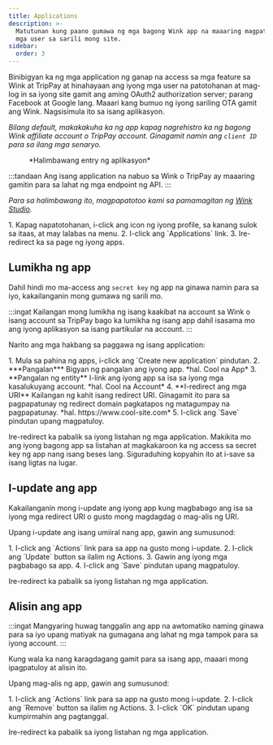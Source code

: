 ```yaml
---
title: Applications
description: >-
  Matutunan kung paano gumawa ng mga bagong Wink app na maaaring magpatotoo sa
  mga user sa sarili mong site.
sidebar:
  order: 3
---
```


Binibigyan ka ng mga application ng ganap na access sa mga feature sa Wink at TripPay at hinahayaan ang iyong mga user na patotohanan at mag-log in sa iyong site gamit ang aming OAuth2 authorization server; parang Facebook at Google lang.
Maaari kang bumuo ng iyong sariling OTA gamit ang Wink. Nagsisimula ito sa isang aplikasyon.

*Bilang default, makakakuha ka ng app kapag nagrehistro ka ng bagong Wink affiliate account o TripPay account. Ginagamit namin ang `client ID` para sa ilang mga senaryo.*

<figure>
  <CloudinaryImage width="350" height="215" resize="scale" quality="best" alt="Halimbawang aplikasyon" src="academy/application" errorImage="noimage_opaque_nyrtl0.png" />

  <figcaption>*Halimbawang entry ng aplikasyon*</figcaption>
</figure>


:::tandaan
Ang isang application na nabuo sa Wink o TripPay ay maaaring gamitin para sa lahat ng mga endpoint ng API.
:::

*Para sa halimbawang ito, magpapatotoo kami sa pamamagitan ng [Wink Studio](https://studio.wink.travel).*

<Steps>
  1. Kapag napatotohanan, i-click ang icon ng iyong profile, sa kanang sulok sa itaas, at may lalabas na menu.
  2. I-click ang `Applications` link.
  3. Ire-redirect ka sa page ng iyong apps.
</Steps>


## Lumikha ng app

Dahil hindi mo ma-access ang `secret key` ng app na ginawa namin para sa iyo, kakailanganin mong gumawa ng sarili mo.

:::ingat
Kailangan mong lumikha ng isang kaakibat na account sa Wink o isang account sa TripPay bago ka lumikha ng isang app dahil isasama mo ang iyong aplikasyon sa isang partikular na account.
:::

Narito ang mga hakbang sa paggawa ng isang application:

<Steps>
  1. Mula sa pahina ng apps, i-click ang `Create new application` pindutan.
  2. ***Pangalan*** Bigyan ng pangalan ang iyong app. *hal. Cool na App*
  3. **Pangalan ng entity** I-link ang iyong app sa isa sa iyong mga kasalukuyang account. *hal. Cool na Account*
  4. **I-redirect ang mga URI** Kailangan ng kahit isang redirect URI. Ginagamit ito para sa pagpapatunay ng redirect domain pagkatapos ng matagumpay na pagpapatunay. *hal. https://www.cool-site.com*
  5. I-click ang `Save` pindutan upang magpatuloy.
</Steps>


Ire-redirect ka pabalik sa iyong listahan ng mga application. Makikita mo ang iyong bagong app sa listahan at magkakaroon ka ng access sa secret key ng app nang isang beses lang. Siguraduhing kopyahin ito at i-save sa isang ligtas na lugar.

## I-update ang app

Kakailanganin mong i-update ang iyong app kung magbabago ang isa sa iyong mga redirect URI o gusto mong magdagdag o mag-alis ng URI.

Upang i-update ang isang umiiral nang app, gawin ang sumusunod:

<Steps>
  1. I-click ang `Actions` link para sa app na gusto mong i-update.
  2. I-click ang `Update` button sa ilalim ng Actions.
  3. Gawin ang iyong mga pagbabago sa app.
  4. I-click ang `Save` pindutan upang magpatuloy.
</Steps>


Ire-redirect ka pabalik sa iyong listahan ng mga application.

## Alisin ang app

:::ingat
Mangyaring huwag tanggalin ang app na awtomatiko naming ginawa para sa iyo upang matiyak na gumagana ang lahat ng mga tampok para sa iyong account.
:::

Kung wala ka nang karagdagang gamit para sa isang app, maaari mong ipagpatuloy at alisin ito.

Upang mag-alis ng app, gawin ang sumusunod:

<Steps>
  1. I-click ang `Actions` link para sa app na gusto mong i-update.
  2. I-click ang `Remove` button sa ilalim ng Actions.
  3. I-click `OK` pindutan upang kumpirmahin ang pagtanggal.
</Steps>


Ire-redirect ka pabalik sa iyong listahan ng mga application.

